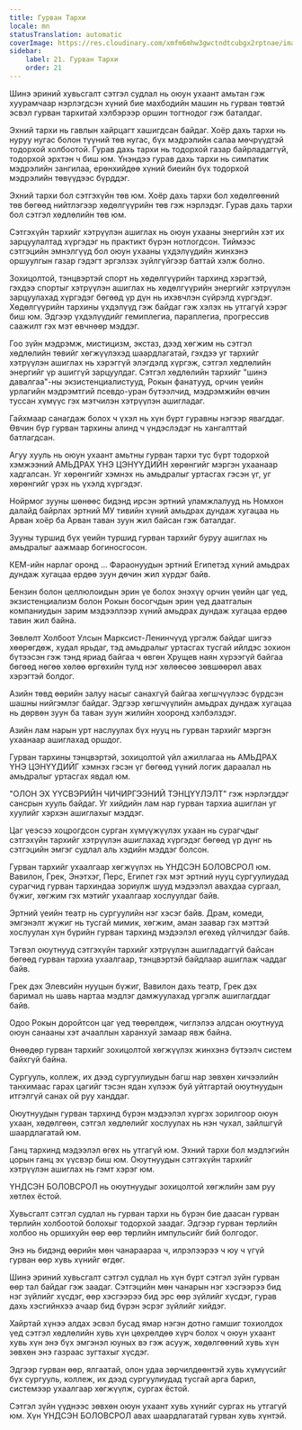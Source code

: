 ```yaml
---
title: Гурван Тархи
locale: mn
statusTranslation: automatic
coverImage: https://res.cloudinary.com/xmfm6mhw3gwctndtcubgx2rptnae/image/upload/v1740337243/small_cover_educacion_fundamental_a051170f1c.webp
sidebar:
    label: 21. Гурван Тархи
    order: 21
---
```

Шинэ эриний хувьсгалт сэтгэл судлал нь оюун ухаант амьтан гэж хуурамчаар нэрлэгдсэн хүний бие махбодийн машин нь гурван төвтэй эсвэл гурван тархитай хэлбэрээр оршин тогтнодог гэж баталдаг.

Эхний тархи нь гавлын хайрцагт хашигдсан байдаг. Хоёр дахь тархи нь нуруу нугас болон түүний төв нугас, бүх мэдрэлийн салаа мөчрүүдтэй тодорхой холбоотой. Гурав дахь тархи нь тодорхой газар байрладаггүй, тодорхой эрхтэн ч биш юм. Үнэндээ гурав дахь тархи нь симпатик мэдрэлийн зангилаа, ерөнхийдөө хүний биеийн бүх тодорхой мэдрэлийн төвүүдээс бүрддэг.

Эхний тархи бол сэтгэхүйн төв юм. Хоёр дахь тархи бол хөдөлгөөний төв бөгөөд нийтлэгээр хөдөлгүүрийн төв гэж нэрлэдэг. Гурав дахь тархи бол сэтгэл хөдлөлийн төв юм.

Сэтгэхүйн тархийг хэтрүүлэн ашиглах нь оюун ухааны энергийн хэт их зарцуулалтад хүргэдэг нь практикт бүрэн нотлогдсон. Тиймээс сэтгэцийн эмнэлгүүд бол оюун ухааны үхдэлүүдийн жинхэнэ оршуулгын газар гэдэгт эргэлзэх зүйлгүйгээр баттай хэлж болно.

Зохицолтой, тэнцвэртэй спорт нь хөдөлгүүрийн тархинд хэрэгтэй, гэхдээ спортыг хэтрүүлэн ашиглах нь хөдөлгүүрийн энергийг хэтрүүлэн зарцуулахад хүргэдэг бөгөөд үр дүн нь ихэвчлэн сүйрэлд хүргэдэг. Хөдөлгүүрийн тархины үхдэлүүд гэж байдаг гэж хэлэх нь утгагүй хэрэг биш юм. Эдгээр үхдэлүүдийг гемиплегиа, параплегиа, прогрессив саажилт гэх мэт өвчнөөр мэддэг.

Гоо зүйн мэдрэмж, мистицизм, экстаз, дээд хөгжим нь сэтгэл хөдлөлийн төвийг хөгжүүлэхэд шаардлагатай, гэхдээ уг тархийг хэтрүүлэн ашиглах нь хэрэггүй элэгдэлд хүргэж, сэтгэл хөдлөлийн энергийг үр ашиггүй зарцуулдаг. Сэтгэл хөдлөлийн тархийг "шинэ давалгаа"-ны экзистенциалистууд, Рокын фанатууд, орчин үеийн урлагийн мэдрэмтгий псевдо-уран бүтээлчид, мэдрэмжийн өвчин туссан хүмүүс гэх мэтчилэн хэтрүүлэн ашигладаг.

Гайхмаар санагдаж болох ч үхэл нь хүн бүрт гуравны нэгээр явагддаг. Өвчин бүр гурван тархины алинд ч үндэслэдэг нь хангалттай батлагдсан.

Агуу хууль нь оюун ухаант амьтны гурван тархи тус бүрт тодорхой хэмжээний АМЬДРАХ ҮНЭ ЦЭНҮҮДИЙН хөрөнгийг мэргэн ухаанаар хадгалсан. Уг хөрөнгийг хэмнэх нь амьдралыг уртасгах гэсэн үг, уг хөрөнгийг үрэх нь үхэлд хүргэдэг.

Нойрмог зууны шөнөөс бидэнд ирсэн эртний уламжлалууд нь Номхон далайд байрлах эртний МУ тивийн хүний амьдрах дундаж хугацаа нь Арван хоёр ба Арван таван зуун жил байсан гэж баталдаг.

Зууны туршид бүх үеийн туршид гурван тархийг буруу ашиглах нь амьдралыг аажмаар богиносгосон.

КЕМ-ийн нарлаг оронд ... Фараонуудын эртний Египетэд хүний амьдрах дундаж хугацаа ердөө зуун дөчин жил хүрдэг байв.

Бензин болон целлюлоидын эрин үе болох энэхүү орчин үеийн цаг үед, экзистенциализм болон Рокын босогчдын эрин үед даатгалын компаниудын зарим мэдээллээр хүний амьдрах дундаж хугацаа ердөө тавин жил байна.

Зөвлөлт Холбоот Улсын Марксист-Ленинчүүд үргэлж байдаг шигээ хөөрөгдөж, худал ярьдаг, тэд амьдралыг уртасгах тусгай ийлдэс зохион бүтээсэн гэж тэнд яриад байгаа ч өвгөн Хрущев наян хүрээгүй байгаа бөгөөд нөгөө хөлөө өргөхийн тулд нэг хөлөөсөө зөвшөөрөл авах хэрэгтэй болдог.

Азийн төвд өөрийн залуу насыг санахгүй байгаа хөгшчүүлээс бүрдсэн шашны нийгэмлэг байдаг. Эдгээр хөгшчүүлийн амьдрах дундаж хугацаа нь дөрвөн зуун ба таван зуун жилийн хооронд хэлбэлздэг.

Азийн лам нарын урт наслуулах бүх нууц нь гурван тархийг мэргэн ухаанаар ашиглахад оршдог.

Гурван тархины тэнцвэртэй, зохицолтой үйл ажиллагаа нь АМЬДРАХ ҮНЭ ЦЭНҮҮДИЙГ хэмнэх гэсэн үг бөгөөд үүний логик дараалал нь амьдралыг уртасгах явдал юм.

"ОЛОН ЭХ ҮҮСВЭРИЙН ЧИЧИРГЭЭНИЙ ТЭНЦҮҮЛЭЛТ" гэж нэрлэгддэг сансрын хууль байдаг. Уг хийдийн лам нар гурван тархиа ашиглан уг хуулийг хэрхэн ашиглахыг мэддэг.

Цаг үеэсээ хоцрогдсон сурган хүмүүжүүлэх ухаан нь сурагчдыг сэтгэхүйн тархийг хэтрүүлэн ашиглахад хүргэдэг бөгөөд үр дүнг нь сэтгэцийн эмгэг судлал аль хэдийн мэддэг болсон.

Гурван тархийг ухаалгаар хөгжүүлэх нь ҮНДСЭН БОЛОВСРОЛ юм. Вавилон, Грек, Энэтхэг, Перс, Египет гэх мэт эртний нууц сургуулиудад сурагчид гурван тархиндаа зориулж шууд мэдээлэл авахдаа сургаал, бүжиг, хөгжим гэх мэтийг ухаалгаар хослуулдаг байв.

Эртний үеийн театр нь сургуулийн нэг хэсэг байв. Драм, комеди, эмгэнэлт жүжиг нь тусгай мимик, хөгжим, аман заавар гэх мэттэй хослуулан хүн бүрийн гурван тархинд мэдээлэл өгөхөд үйлчилдэг байв.

Тэгвэл оюутнууд сэтгэхүйн тархийг хэтрүүлэн ашигладаггүй байсан бөгөөд гурван тархиа ухаалгаар, тэнцвэртэй байдлаар ашиглаж чаддаг байв.

Грек дэх Элевсийн нууцын бүжиг, Вавилон дахь театр, Грек дэх баримал нь шавь нартаа мэдлэг дамжуулахад үргэлж ашиглагддаг байв.

Одоо Рокын доройтсон цаг үед төөрөлдөж, чиглэлээ алдсан оюутнууд оюун санааны хэт ачааллын харанхуй замаар явж байна.

Өнөөдөр гурван тархийг зохицолтой хөгжүүлэх жинхэнэ бүтээлч систем байхгүй байна.

Сургууль, коллеж, их дээд сургуулиудын багш нар зөвхөн хичээлийн танхимаас гарах цагийг тэсэн ядан хүлээж буй уйтгартай оюутнуудын итгэлгүй санах ой руу ханддаг.

Оюутнуудын гурван тархинд бүрэн мэдээлэл хүргэх зорилгоор оюун ухаан, хөдөлгөөн, сэтгэл хөдлөлийг хослуулах нь нэн чухал, зайлшгүй шаардлагатай юм.

Ганц тархинд мэдээлэл өгөх нь утгагүй юм. Эхний тархи бол мэдлэгийн цорын ганц эх үүсвэр биш юм. Оюутнуудын сэтгэхүйн тархийг хэтрүүлэн ашиглах нь гэмт хэрэг юм.

ҮНДСЭН БОЛОВСРОЛ нь оюутнуудыг зохицолтой хөгжлийн зам руу хөтлөх ёстой.

Хувьсгалт сэтгэл судлал нь гурван тархи нь бүрэн бие даасан гурван төрлийн холбоотой болохыг тодорхой заадаг. Эдгээр гурван төрлийн холбоо нь оршихуйн өөр өөр төрлийн импульсийг бий болгодог.

Энэ нь бидэнд өөрийн мөн чанараараа ч, илрэлээрээ ч юу ч үгүй гурван өөр хувь хүнийг өгдөг.

Шинэ эриний хувьсгалт сэтгэл судлал нь хүн бүрт сэтгэл зүйн гурван өөр тал байдаг гэж заадаг. Сэтгэцийн мөн чанарын нэг хэсгээрээ бид нэг зүйлийг хүсдэг, өөр хэсгээрээ бид эрс өөр зүйлийг хүсдэг, гурав дахь хэсгийнхээ ачаар бид бүрэн эсрэг зүйлийг хийдэг.

Хайртай хүнээ алдах эсвэл бусад ямар нэгэн дотно гамшиг тохиолдох үед сэтгэл хөдлөлийн хувь хүн цөхрөлдөө хүрч болох ч оюун ухаант хувь хүн энэ бүх эмгэнэл юуных вэ гэж асууж, хөдөлгөөний хувь хүн зөвхөн энэ газраас зугтахыг хүсдэг.

Эдгээр гурван өөр, ялгаатай, олон удаа зөрчилдөөнтэй хувь хүмүүсийг бүх сургууль, коллеж, их дээд сургуулиудад тусгай арга барил, системээр ухаалгаар хөгжүүлж, сургах ёстой.

Сэтгэл зүйн үүднээс зөвхөн оюун ухаант хувь хүнийг сургах нь утгагүй юм. Хүн ҮНДСЭН БОЛОВСРОЛ авах шаардлагатай гурван хувь хүнтэй.

